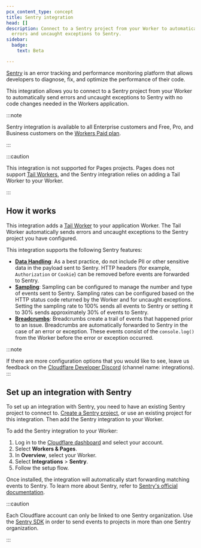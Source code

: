 ```yaml
---
pcx_content_type: concept
title: Sentry integration
head: []
description: Connect to a Sentry project from your Worker to automatically send
  errors and uncaught exceptions to Sentry.
sidebar:
  badge:
    text: Beta

---
```



[Sentry](https://sentry.io/welcome/) is an error tracking and performance monitoring platform that allows developers to diagnose, fix, and optimize the performance of their code.

This integration allows you to connect to a Sentry project from your Worker to automatically send errors and uncaught exceptions to Sentry with no code changes needed in the Workers application.

:::note


Sentry integration is available to all Enterprise customers and Free, Pro, and Business customers on the [Workers Paid plan](/workers/platform/pricing/).


:::

:::caution


This integration is not supported for Pages projects. Pages does not support [Tail Workers](/workers/observability/logging/tail-workers/), and the Sentry integration relies on adding a Tail Worker to your Worker.


:::

## How it works

This integration adds a [Tail Worker](/workers/observability/logging/tail-workers) to your application Worker. The Tail Worker automatically sends errors and uncaught exceptions to the Sentry project you have configured.

This integration supports the following Sentry features:

* **[Data Handling](https://develop.sentry.dev/sdk/data-handling/)**: As a best practice, do not include PII or other sensitive data in the payload sent to Sentry. HTTP headers (for example, `Authorization` or `Cookie`) can be removed before events are forwarded to Sentry.
* **[Sampling](https://docs.sentry.io/platforms/javascript/configuration/sampling/#configuring-the-transaction-sample-rate)**: Sampling can be configured to manage the number and type of events sent to Sentry. Sampling rates can be configured based on the HTTP status code returned by the Worker and for uncaught exceptions. Setting the sampling rate to 100% sends all events to Sentry or setting it to 30% sends approximately 30% of events to Sentry.
* **[Breadcrumbs](https://docs.sentry.io/product/issues/issue-details/breadcrumbs/)**: Breadcrumbs create a trail of events that happened prior to an issue. Breadcrumbs are automatically forwarded to Sentry in the case of an error or exception. These events consist of the `console.log()` from the Worker before the error or exception occurred.

:::note

If there are more configuration options that you would like to see, leave us feedback on the [Cloudflare Developer Discord](https://discord.cloudflare.com) (channel name: integrations).
:::

## Set up an integration with Sentry

To set up an integration with Sentry, you need to have an existing Sentry project to connect to. [Create a Sentry project](https://docs.sentry.io/product/sentry-basics/integrate-frontend/create-new-project), or use an existing project for this integration. Then add the Sentry integration to your Worker.

To add the Sentry integration to your Worker:

1. Log in to the [Cloudflare dashboard](https://dash.cloudflare.com) and select your account.
2. Select **Workers & Pages**.
3. In **Overview**, select your Worker.
4. Select **Integrations** > **Sentry**.
5. Follow the setup flow.

Once installed, the integration will automatically start forwarding matching events to Sentry. To learn more about Sentry, refer to [Sentry's official documentation](https://docs.sentry.io/).

<Render file="wrangler-tail-warning" />

:::caution


Each Cloudflare account can only be linked to one Sentry organization. Use the [Sentry SDK](https://github.com/getsentry/sentry-javascript) in order to send events to projects in more than one Sentry organization.


:::
